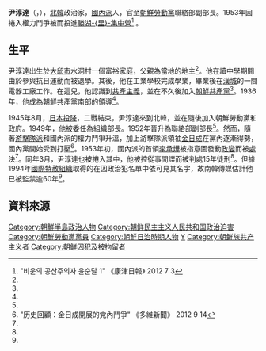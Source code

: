 {{noteTA
|G1=Country
|1=zh:北朝鮮; zh-cn:朝鲜; zh-tw:朝鮮; zh-hk:朝鮮; zh-sg:朝鲜;
}}

'''尹淳達'''（{{lang-ko|윤순달}}，{{bd|1914年|1月16日|？|}}），[[北韓|北韓]]政治家，[[南朝鲜劳动党|國內派]]人，官至[[朝鮮勞動黨|朝鮮勞動黨]]聯絡部副部長。1953年因捲入權力鬥爭被而投進[[勝湖里集中營|勝湖-{里}-集中營]]<ref name="nsori">"비운의 공산주의자 윤순달 1" 《康津日報》 2012 7 3</ref> 。

==生平==
{{see|朴憲永、李承燁間諜事件}}
尹淳達出生於[[大邱市|大邱市]]水洞村一個富裕家庭，父親為當地的地主<ref name="nsori"/>。他在讀中學期間由於參與抗日運動而被退學。其後，他在工業學校完成學業，畢業後在[[漢城|漢城]]的一間電器工廠工作。在這兒，他認識到[[共產主義|共產主義]]，並在不久後加入[[朝鮮共產黨|朝鮮共產黨]]<ref name="nsori"/>。1936年，他成為朝鮮共產黨南部的領導<ref name="nsori"/>。

1945年8月，[[日本投降|日本投降]]，二戰結束，尹淳達來到北韓，並在隨後加入朝鮮勞動黨和政府。1949年，他被委任為組織部長。1952年晉升為聯絡部副部長<ref name="nsori"/>。然而，隨著[[游擊隊派|游擊隊派]]和國內派的權力鬥爭升溫，加上游擊隊派領袖[[金日成|金日成]]在黨內逐漸得勢，國內黨開始受到打壓<ref name="多維">"历史回顧：金日成開展的党內鬥爭" 《多維新聞》 2012 9 14</ref>。1953年初，國內派的首領[[李承燁_(政治家)|李承燁]]被指意圖發動[[政變|政變]]而被[[處決|處決]]<ref name="多維"/>。同年3月，尹淳達也被捲入其中，他被控從事間諜而被判處15年徒刑<ref name="多維"/>。但據1994年[[國際特赦組織|國際特赦組織]]取得的在囚政治犯名單中依可見其名字，故南韓傳媒估計他已被監禁逾60年<ref name="nsori"/>。

==資料來源==
{{reflist}}

[[Category:朝鮮半島政治人物|Category:朝鮮半島政治人物]]
[[Category:朝鲜民主主义人民共和国政治迫害|Category:朝鲜民主主义人民共和国政治迫害]]
[[Category:朝鮮勞動黨黨員|Category:朝鮮勞動黨黨員]]
[[Category:朝鮮日治時期人物|Category:朝鮮日治時期人物]]
[[Category:大邱廣域市出身人物|Y]]
[[Category:朝鲜族共产主义者|Category:朝鲜族共产主义者]]
[[Category:朝鲜囚犯及被拘留者|Category:朝鲜囚犯及被拘留者]]